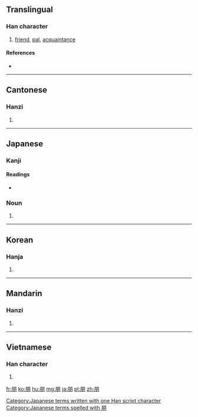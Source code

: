 ==Translingual==

===Han character===
{{Han char|rn=74|rad=月|as=04|sn=8|four=7722<sub>0</sub>|canj=月月 (BB)|ids=⿰[[月]]月}}

# [[friend]], [[pal]], [[acquaintance]]

====References====
* {{Han ref|kx=0504.290|dkj=14340|dj=0883.040|hdz=32050.060|uh=670B|ud=26379|bh=AA42|bd=43586}}

----

==Cantonese==

===Hanzi===
{{yue-hanzi|jyut=[[pang4]]|y=pang4}}

# {{defn|lang=yue|sort=月04}}

----

==Japanese==

===Kanji===
{{ja-kanji|grade=|rs=月04}}

====Readings====
* {{ja-readings|on=[[ほう]] (hō)|kun=[[とも]] (tomo)}}

===Noun===
{{ja-noun|k|hira=とも|rom=tomo}} 

# {{alternative form of|友|lang=ja}}

[[Category:Japanese terms written with one Han script character]]
[[Category:Japanese terms spelled with 朋]]
----

==Korean==

===Hanja===
{{ko-hanja|hangeul=붕|eumhun=|rv=bung|mr=pung|y=pung}}

# {{defn|lang=ko|sort=月04}}

----

==Mandarin==

===Hanzi===
{{cmn-hanzi|pin=[[péng]] ([[peng2]])|wg=p'eng<sup>2</sup>}}

# {{defn|lang=cmn|sort=月04}}

----

==Vietnamese==

===Han character===
{{vi-hantu|[[bằng]], [[bẵng]]|rs=月04}}

# {{defn|lang=vi|sort=月04}}

[[fr:朋]]
[[ko:朋]]
[[hu:朋]]
[[mg:朋]]
[[ja:朋]]
[[pl:朋]]
[[zh:朋]]